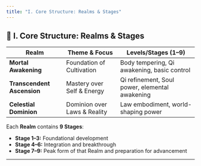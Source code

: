 ```yaml
---
title: "I. Core Structure: Realms & Stages"
---
```


## 🧱 **I. Core Structure: Realms & Stages**

| Realm                  | Theme & Focus                                | Levels/Stages (1–9)                            |
|------------------------|-----------------------------------------------|------------------------------------------------|
| **Mortal Awakening**   | Foundation of Cultivation                    | Body tempering, Qi awakening, basic control    |
| **Transcendent Ascension** | Mastery over Self & Energy                 | Qi refinement, Soul power, elemental awakening |
| **Celestial Dominion** | Dominion over Laws & Reality                 | Law embodiment, world-shaping power            |

Each **Realm** contains **9 Stages**:
- **Stage 1–3:** Foundational development
- **Stage 4–6:** Integration and breakthrough
- **Stage 7–9:** Peak form of that Realm and preparation for advancement

---
